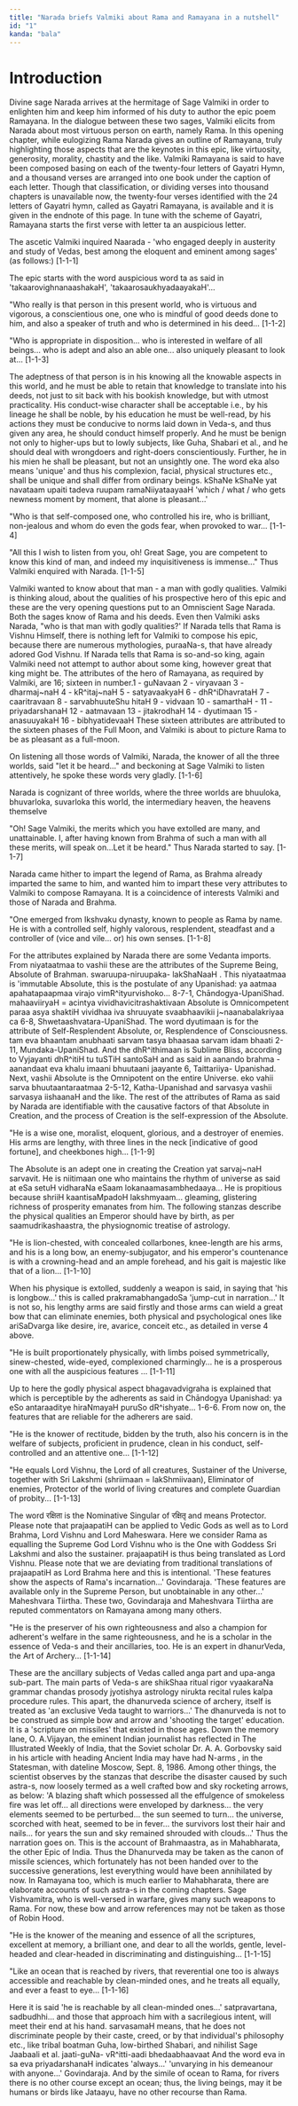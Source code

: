 ```yaml
---
title: "Narada briefs Valmiki about Rama and Ramayana in a nutshell"
id: "1"
kanda: "bala"
---
```


# Introduction

Divine sage Narada arrives at the hermitage of Sage Valmiki in order to enlighten him and keep him informed of his duty
to author the epic poem Ramayana. In the dialogue between these two sages, Valmiki elicits from Narada about most
virtuous person on earth, namely Rama. In this opening chapter, while eulogizing Rama Narada gives an outline of
Ramayana, truly highlighting those aspects that are the keynotes in this epic, like virtuosity, generosity, morality,
chastity and the like. Valmiki Ramayana is said to have been composed basing on each of the twenty-four letters of
Gayatri Hymn, and a thousand verses are arranged into one book under the caption of each letter. Though that
classification, or dividing verses into thousand chapters is unavailable now, the twenty-four verses identified with the
24 letters of Gayatri hymn, called as Gayatri Ramayana, is available and it is given in the endnote of this page. In
tune with the scheme of Gayatri, Ramayana starts the first verse with letter ta an auspicious letter.

The ascetic Valmiki inquired Naarada - 'who engaged deeply in austerity and study of Vedas, best among the eloquent and
eminent among sages' (as follows:) [1-1-1]

<Commentary>
  The epic starts with the word auspicious word ta as said in 'takaarovighnanaashakaH', 'takaarosaukhyadaayakaH'...
</Commentary>

"Who really is that person in this present world, who is virtuous and vigorous, a conscientious one, one who is mindful
of good deeds done to him, and also a speaker of truth and who is determined in his deed... [1-1-2]

"Who is appropriate in disposition... who is interested in welfare of all beings... who is adept and also an able one...
also uniquely pleasant to look at... [1-1-3]

<Commentary>
  The adeptness of that person is in his knowing all the knowable aspects in this world, and he must be able to retain
  that knowledge to translate into his deeds, not just to sit back with his bookish knowledge, but with utmost
  practicality. His conduct-wise character shall be acceptable i.e., by his lineage he shall be noble, by his education
  he must be well-read, by his actions they must be conducive to norms laid down in Veda-s, and thus given any area, he
  should conduct himself properly. And he must be benign not only to higher-ups but to lowly subjects, like Guha,
  Shabari et al., and he should deal with wrongdoers and right-doers conscientiously. Further, he in his mien he shall
  be pleasant, but not an unsightly one. The word eka also means 'unique' and thus his complexion, facial, physical
  structures etc., shall be unique and shall differ from ordinary beings. kShaNe kShaNe yat navataam upaiti tadeva
  ruupam ramaNiiyataayaaH 'which / what / who gets newness moment by moment, that alone is pleasant...'
</Commentary>

"Who is that self-composed one, who controlled his ire, who is brilliant, non-jealous and whom do even the gods fear,
when provoked to war... [1-1-4]

"All this I wish to listen from you, oh! Great Sage, you are competent to know this kind of man, and indeed my
inquisitiveness is immense..." Thus Valmiki enquired with Narada. [1-1-5]

<Commentary>
  Valmiki wanted to know about that man - a man with godly qualities. Valmiki is thinking aloud, about the qualities of
  his prospective hero of this epic and these are the very opening questions put to an Omniscient Sage Narada. Both the
  sages know of Rama and his deeds. Even then Valmiki asks Narada, "who is that man with godly qualities?' If Narada
  tells that Rama is Vishnu Himself, there is nothing left for Valmiki to compose his epic, because there are numerous
  mythologies, puraaNa-s, that have already adored God Vishnu. If Narada tells that Rama is so-and-so king, again
  Valmiki need not attempt to author about some king, however great that king might be.
</Commentary>

<Commentary>
  The attributes of the hero of Ramayana, as required by Valmiki, are 16; sixteen in number.1 - guNavaan 2 - viryavaan 3
  - dharmaj~naH 4 - kR^itaj~naH 5 - satyavaakyaH 6 - dhR^iDhavrataH 7 - caaritravaan 8 - sarvabhuuteShu hitaH 9 -
  vidvaan 10 - samarthaH - 11 - priyadarshanaH 12 - aatmavaan 13 - jitakrodhaH 14 - dyutimaan 15 - anasuuyakaH 16 -
  bibhyatidevaaH These sixteen attributes are attributed to the sixteen phases of the Full Moon, and Valmiki is about to
  picture Rama to be as pleasant as a full-moon.
</Commentary>

On listening all those words of Valmiki, Narada, the knower of all the three worlds, said "let it be heard..." and
beckoning at Sage Valmiki to listen attentively, he spoke these words very gladly. [1-1-6]

Narada is cognizant of three worlds, where the three worlds are bhuuloka, bhuvarloka, suvarloka this world, the
intermediary heaven, the heavens themselve

"Oh! Sage Valmiki, the merits which you have extolled are many, and unattainable. I, after having known from Brahma of
such a man with all these merits, will speak on...Let it be heard." Thus Narada started to say. [1-1-7]

Narada came hither to impart the legend of Rama, as Brahma already imparted the same to him, and wanted him to impart
these very attributes to Valmiki to compose Ramayana. It is a coincidence of interests Valmiki and those of Narada and
Brahma.

"One emerged from Ikshvaku dynasty, known to people as Rama by name. He is with a controlled self, highly valorous,
resplendent, steadfast and a controller of (vice and vile... or) his own senses. [1-1-8]

<Commentary>
  For the attributes explained by Narada there are some Vedanta imports. From niyataatmaa to vashii these are the
  attributes of the Supreme Being, Absolute of Brahman. swaruupa-niruupaka- lakShaNaaH . This niyataatmaa is 'immutable
  Absolute, this is the postulate of any Upanishad: ya aatmaa apahatapaapmaa virajo vimR^ityurvishoko... 8-7-1,
  Chāndogya-UpaniShad. mahaaviiryaH = acintya vividhavicitrashaktivaan Absolute is Omnicompetent paraa asya shaktiH
  vividhaa iva shruuyate svaabhaavikii j~naanabalakriyaa ca 6-8, Shwetaashvatara-UpaniShad. The word dyutimaan is for
  the attribute of Self-Resplendent Absolute, or, Resplendence of Consciousness. tam eva bhaantam anubhaati sarvam tasya
  bhaasaa sarvam idam bhaati 2-11, Mundaka-UpaniShad. And the dhR^ithimaan is Sublime Bliss, according to Vyjayanti
  dhR^itiH tu tuSTiH santoSaH and as said in aanando brahma - aanandaat eva khalu imaani bhuutaani jaayante 6,
  Taittariiya- Upanishad. Next, vashii Absolute is the Omnipotent on the entire Universe. eko vahii sarva
  bhuutaantaraatmaa 2-5-12, Katha-Upanishad and sarvasya vashii sarvasya iishaanaH and the like. The rest of the
  attributes of Rama as said by Narada are identifiable with the causative factors of that Absolute in Creation, and the
  process of Creation is the self-expression of the Absolute.
</Commentary>

"He is a wise one, moralist, eloquent, glorious, and a destroyer of enemies. His arms are lengthy, with three lines in
the neck [indicative of good fortune], and cheekbones high... [1-1-9]

<Commentary>
  The Absolute is an adept one in creating the Creation yat sarvaj~naH sarvavit. He is niitimaan one who maintains the
  rhythm of universe as said at eSa setuH vidharaNa eSaam lokanaamasambhedaaya... He is propitious because shriiH
  kaantisaMpadoH lakshmyaam... gleaming, glistering richness of prosperity emanates from him. The following stanzas
  describe the physical qualities an Emperor should have by birth, as per saamudrikashaastra, the physiognomic treatise
  of astrology.
</Commentary>

"He is lion-chested, with concealed collarbones, knee-length are his arms, and his is a long bow, an enemy-subjugator,
and his emperor's countenance is with a crowning-head and an ample forehead, and his gait is majestic like that of a
lion... [1-1-10]

<Commentary>
  When his physique is extolled, suddenly a weapon is said, in saying that 'his is longbow...' this is called
  prakramabhangadoSa 'jump-cut in narration...' It is not so, his lengthy arms are said firstly and those arms can wield
  a great bow that can eliminate enemies, both physical and psychological ones like ariSaDvarga like desire, ire,
  avarice, conceit etc., as detailed in verse 4 above.
</Commentary>

"He is built proportionately physically, with limbs poised symmetrically, sinew-chested, wide-eyed, complexioned
charmingly... he is a prosperous one with all the auspicious features ... [1-1-11]

<Commentary>
  Up to here the godly physical aspect bhagavadvigraha is explained that which is perceptible by the adherents as said
  in Chāndogya Upanishad: ya eSo antaraaditye hiraNmayaH puruSo dR^ishyate... 1-6-6. From now on, the features that are
  reliable for the adherers are said.
</Commentary>

"He is the knower of rectitude, bidden by the truth, also his concern is in the welfare of subjects, proficient in
prudence, clean in his conduct, self-controlled and an attentive one... [1-1-12]

"He equals Lord Vishnu, the Lord of all creatures, Sustainer of the Universe, together with Sri Lakshmi (shriimaan =
lakShmiivaan), Eliminator of enemies, Protector of the world of living creatures and complete Guardian of probity...
[1-1-13]

<Commentary>
  The word रक्षिता is the Nominative Singular of रक्षितृ and means Protector. Please note that prajaapatiH can be
  applied to Vedic Gods as well as to Lord Brahma, Lord Vishnu and Lord Maheswara. Here we consider Rama as equalling
  the Supreme God Lord Vishnu who is the One with Goddess Sri Lakshmi and also the sustainer. prajaapatiH is thus being
  translated as Lord Vishnu. Please note that we are deviating from traditional translations of prajaapatiH as Lord
  Brahma here and this is intentional. 'These features show the aspects of Rama's incarnation...' Govindaraja. 'These
  features are available only in the Supreme Person, but unobtainable in any other...' Maheshvara Tiirtha. These two,
  Govindaraja and Maheshvara Tiirtha are reputed commentators on Ramayana among many others.
</Commentary>

"He is the preserver of his own righteousness and also a champion for adherent's welfare in the same righteousness, and
he is a scholar in the essence of Veda-s and their ancillaries, too. He is an expert in dhanurVeda, the Art of
Archery... [1-1-14]

<Commentary>
  These are the ancillary subjects of Vedas called anga part and upa-anga sub-part. The main parts of Veda-s are
  shikShaa ritual rigor vyaakaraNa grammar chandas prosody jyotishya astrology nirukta recital rules kalpa procedure
  rules. This apart, the dhanurveda science of archery, itself is treated as 'an exclusive Veda taught to warriors...'
  The dhanurveda is not to be construed as simple bow and arrow and 'shooting the target' education. It is a 'scripture
  on missiles' that existed in those ages.
</Commentary>

<Commentary>
  Down the memory lane, O. A.Vijayan, the eminent Indian journalist has reflected in The Illustrated Weekly of India,
  that the Soviet scholar Dr. A. A. Gorbovsky said in his article with heading Ancient India may have had N-arms , in
  the Statesman, with dateline Moscow, Sept. 8, 1986. Among other things, the scientist observes by the stanzas that
  describe the disaster caused by such astra-s, now loosely termed as a well crafted bow and sky rocketing arrows, as
  below:
</Commentary>

<Commentary>
  'A blazing shaft which possessed all the effulgence of smokeless fire was let off... all directions were enveloped by
  darkness... the very elements seemed to be perturbed... the sun seemed to turn... the universe, scorched with heat,
  seemed to be in fever... the survivors lost their hair and nails... for years the sun and sky remained shrouded with
  clouds...'
</Commentary>

<Commentary>
  Thus the narration goes on. This is the account of Brahmaastra, as in Mahabharata, the other Epic of India. Thus the
  Dhanurveda may be taken as the canon of missile sciences, which fortunately has not been handed over to the successive
  generations, lest everything would have been annihilated by now. In Ramayana too, which is much earlier to
  Mahabharata, there are elaborate accounts of such astra-s in the coming chapters. Sage Vishvamitra, who is well-versed
  in warfare, gives many such weapons to Rama. For now, these bow and arrow references may not be taken as those of
  Robin Hood.
</Commentary>

"He is the knower of the meaning and essence of all the scriptures, excellent at memory, a brilliant one, and dear to
all the worlds, gentle, level-headed and clear-headed in discriminating and distinguishing... [1-1-15]

"Like an ocean that is reached by rivers, that reverential one too is always accessible and reachable by clean-minded
ones, and he treats all equally, and ever a feast to eye... [1-1-16]

<Commentary>
  Here it is said 'he is reachable by all clean-minded ones...' satpravartana, sadbudhhi... and those that approach him
  with a sacrilegious intent, will meet their end at his hand. sarvasamaH means, that he does not discriminate people by
  their caste, creed, or by that individual's philosophy etc., like tribal boatman Guha, low-birthed Shabari, and
  nihilist Sage Jaabaali et al. jaati-guNa- vR^itti-aadi bhedaabhaavaat And the word eva in sa eva priyadarshanaH
  indicates 'always...' 'unvarying in his demeanour with anyone...' Govindaraja. And by the simile of ocean to Rama, for
  rivers there is no other course except an ocean; thus, the living beings, may it be humans or birds like Jataayu, have
  no other recourse than Rama.
</Commentary>
